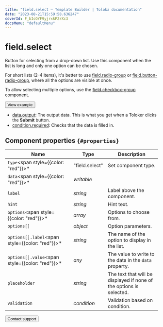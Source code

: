 ```yaml
---
title: "field.select — Template Builder | Toloka documentation"
date: "2023-08-21T15:59:58.636247"
coverId: F_bIcOYF9yjrxkPZrXc3
docsMenu: "defaultMenu"
---
```



# field.select

Button for selecting from a drop-down list. Use this component when the list is long and only one option can be chosen.

For short lists (2–4 items), it's better to use [field.radio-group](/docs/template-builder/reference/field.radio-group) or [field.button-radio-group](/docs/template-builder/reference/field.button-radio-group), where all the options are visible at once.

To allow selecting multiple options, use the [field.checkbox-group](/docs/template-builder/reference/field.checkbox-group) component.

<Button themeColor="light" view="default" size="l" type="link" url="https://ya.cc/t/fJj2Yvw74P32Dv">View example</Button>

<Cut title="Components used in the example">

- [data.output](/docs/template-builder/operations/work-with-data): The output data. This is what you get when a Toloker clicks the **Submit** button.
- [condition.required](/docs/template-builder/reference/condition.required): Checks that the data is filled in.

</Cut>

## Component properties `{#properties}`

**Name** | **Type** | **Description**
----- | ----- | -----
`type`<span style={{color: "red"}}>\*</span> | "field.select" | Set component type.
`data`<span style={{color: "red"}}>\*</span> | _writable_ | <TolokaTbSourceDataWithValues/>
`label` | _string_ | Label above the component.
`hint` | _string_ | Hint text.
`options`<span style={{color: "red"}}>\*</span> | _array_ | Options to choose from.
`options[]` | _object_ | Option parameters.
`options[].label`<span style={{color: "red"}}>\*</span> | _string_ | The name of the option to display in the list.
`options[].value`<span style={{color: "red"}}>\*</span> | _any_ | The value to write to the data in the `data` property.
`placeholder` | _string_ | The text that will be displayed if none of the options is selected.
`validation` | _condition_ | Validation based on condition.

<Button themeColor="light" view="default" size="l" type="link" url="/docs/guide/troubleshooting/support?form-source=template-builder-reference-field-select">Contact support</Button>